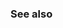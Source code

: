 {{cpp/numeric/math/binary_is|isgreater
|description= Determines if the floating point number {{c|x}} is greater than the floating-point number {{c|y}}, without setting floating-point exceptions.
|condition={{c|x &gt; y}}
|note=The built-in {{c/core|operator&gt;}} for floating-point numbers may set {{lc|FE_INVALID}} if one or both of the arguments is NaN. This function is a "quiet" version of {{c/core|operator&gt;}}.
}}

===See also===
{{dsc begin}}
{{dsc inc|cpp/utility/functional/dsc greater}}
{{dsc inc|cpp/numeric/math/dsc isless}}
{{dsc see c|c/numeric/math/isgreater}}
{{dsc end}}

{{langlinks|de|es|fr|it|ja|pt|ru|zh}}